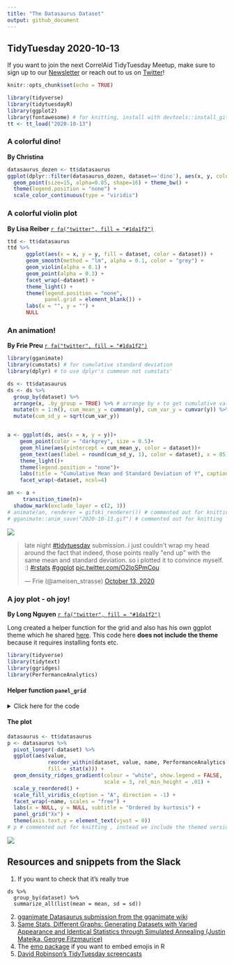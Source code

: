 ```yaml
---
title: "The Datasaurus Dataset"
output: github_document
---
```


## TidyTuesday 2020-10-13

If you want to join the next CorrelAid TidyTuesday Meetup, make sure to sign up to our [Newsletter](https://correlaid.us12.list-manage.com/subscribe?u=b294bf2834adf5d89bdd2dd5a&id=915f3f3eff) or reach out to us on [Twitter](https://twitter.com/CorrelAid)!
```r
knitr::opts_chunk$set(echo = TRUE)

```


```r
library(tidyverse)
library(tidytuesdayR)
library(ggplot2)
library(fontawesome) # for knitting, install with devtools::install_github("rstudio/fontawesome")
tt <- tt_load("2020-10-13")
```
### A colorful dino!
**By Christina**
```r
datasaurus_dozen <- tt$datasaurus
ggplot(dplyr::filter(datasaurus_dozen, dataset=='dino'), aes(x, y, colour=-x)) +
  geom_point(size=15, alpha=0.85, shape=16) + theme_bw() +
  theme(legend.position = "none") +
  scale_color_continuous(type = "viridis")
```

### A colorful violin plot 
**By Lisa Reiber** [`r fa("twitter", fill = "#1da1f2")`](https://twitter.com/lisa_reiber)


```r
ttd <- tt$datasaurus
ttd %>% 
      ggplot(aes(x = x, y = y, fill = dataset, color = dataset)) +
      geom_smooth(method = "lm", alpha = 0.1, color = "grey") +
      geom_violin(alpha = 0.1) +
      geom_point(alpha = 0.3) +
      facet_wrap(~dataset) +
      theme_light() +
      theme(legend.position = "none",
            panel.grid = element_blank()) +
      labs(x = "", y = "") +
      NULL
```

### An animation!
**By Frie Preu** [`r fa("twitter", fill = "#1da1f2")`](https://twitter.com/ameisen_strasse)

```r
library(gganimate)
library(cumstats) # for cumulative standard deviation
library(dplyr) # to use dplyr's cummean not cumstats'
```

```r
ds <- tt$datasaurus
ds <- ds %>% 
  group_by(dataset) %>% 
  arrange(x, .by_group = TRUE) %>% # arrange by x to get cumulative values that we use for the animation
  mutate(n = 1:n(), cum_mean_y = cummean(y), cum_var_y = cumvar(y)) %>% 
  mutate(cum_sd_y = sqrt(cum_var_y))


a <- ggplot(ds, aes(x = x, y = y))+
    geom_point(color = "darkgrey", size = 0.5)+
    geom_hline(aes(yintercept = cum_mean_y, color = dataset))+
    geom_text(aes(label = round(cum_sd_y, 1), color = dataset), x = 85, y = 10, size = 3)+
    theme_light()+
    theme(legend.position = "none")+
    labs(title = "Cumulative Mean and Standard Deviation of Y", caption = "Standard deviation in the bottom right corner of each plot.")+
    facet_wrap(~dataset, ncol=4)

an <- a +
     transition_time(n)+
  shadow_mark(exclude_layer = c(2, 3))
# animate(an, renderer = gifski_renderer()) # commented out for knitting
# gganimate::anim_save("2020-10-13.gif") # commented out for knitting 

```
![](2020-10-13.gif)
<blockquote class="twitter-tweet"><p lang="en" dir="ltr">late night <a href="https://twitter.com/hashtag/tidytuesday?src=hash&amp;ref_src=twsrc%5Etfw">#tidytuesday</a> submission..i just couldn&#39;t wrap my head around the fact that indeed, those points really &quot;end up&quot; with the same mean and standard deviation. so i plotted it to convince myself. :) <a href="https://twitter.com/hashtag/rstats?src=hash&amp;ref_src=twsrc%5Etfw">#rstats</a> <a href="https://twitter.com/hashtag/ggplot?src=hash&amp;ref_src=twsrc%5Etfw">#ggplot</a> <a href="https://t.co/O2IoSPmCou">pic.twitter.com/O2IoSPmCou</a></p>&mdash; Frie (@ameisen_strasse) <a href="https://twitter.com/ameisen_strasse/status/1316133566972125186?ref_src=twsrc%5Etfw">October 13, 2020</a></blockquote> <script async src="https://platform.twitter.com/widgets.js" charset="utf-8"></script> 


### A joy plot - oh joy!
**By Long Nguyen**  [`r fa("twitter", fill = "#1da1f2")`](https://twitter.com/long39ng)


Long created a helper function for the grid and also has his own ggplot theme which he shared [here](https://gist.github.com/long39ng/cb2a438940c5d2d732da3cbf308f7f9a). This code here **does not include the theme** because it requires installing fonts etc. 
```r
library(tidyverse)
library(tidytext)
library(ggridges)
library(PerformanceAnalytics)
```


#### Helper function `panel_grid`
<details><summary>Click here for the code</summary>
<p>


```r
panel_grid <- function(grid = "XY", on_top = FALSE) {
  ret <- theme(panel.ontop = on_top)
  if (grid == TRUE || is.character(grid)) {
    if (on_top == TRUE)
      grid_col <- "#ffffff"
    else
      grid_col <- "#cccccc"
    ret <- ret + theme(panel.grid = element_line(colour = grid_col,
                                                 size = .2))
    ret <- ret + theme(panel.grid.major = element_line(colour = grid_col,
                                                       size = .2))
    ret <- ret + theme(panel.grid.major.x = element_line(colour = grid_col,
                                                         size = .2))
    ret <- ret + theme(panel.grid.major.y = element_line(colour = grid_col,
                                                         size = .2))
    ret <- ret + theme(panel.grid.minor = element_line(colour = grid_col,
                                                       size = .2))
    ret <- ret + theme(panel.grid.minor.x = element_line(colour = grid_col,
                                                         size = .2))
    ret <- ret + theme(panel.grid.minor.y = element_line(colour = grid_col,
                                                         size = .2))
    if (is.character(grid)) {
      if (!grepl("X", grid))
        ret <- ret + theme(panel.grid.major.x = element_blank())
      if (!grepl("Y", grid))
        ret <- ret + theme(panel.grid.major.y = element_blank())
      if (!grepl("x", grid))
        ret <- ret + theme(panel.grid.minor.x = element_blank())
      if (!grepl("y", grid))
        ret <- ret + theme(panel.grid.minor.y = element_blank())
      if (grid != "ticks") {
        ret <- ret + theme(axis.ticks = element_blank())
        ret <- ret + theme(axis.ticks.x = element_blank())
        ret <- ret + theme(axis.ticks.y = element_blank())
      } else {
        ret <- ret + theme(axis.ticks = element_line(size = .2))
        ret <- ret + theme(axis.ticks.x = element_line(size = .2))
        ret <- ret + theme(axis.ticks.y = element_line(size = .2))
        ret <- ret + theme(axis.ticks.length = grid::unit(4, "pt"))
      }
    }
  } else {
    ret <- theme(panel.ontop = FALSE)
    ret <- ret + theme(panel.grid = element_blank())
    ret <- ret + theme(panel.grid.major = element_blank())
    ret <- ret + theme(panel.grid.major.x = element_blank())
    ret <- ret + theme(panel.grid.major.y = element_blank())
    ret <- ret + theme(panel.grid.minor = element_blank())
    ret <- ret + theme(panel.grid.minor.x = element_blank())
    ret <- ret + theme(panel.grid.minor.y = element_blank())
  }
  ret
}
```
</p>
</details>

#### The plot
```r
datasaurus <- tt$datasaurus
p <- datasaurus %>% 
  pivot_longer(-dataset) %>% 
  ggplot(aes(value,
             reorder_within(dataset, value, name, PerformanceAnalytics::kurtosis),
             fill = stat(x))) +
  geom_density_ridges_gradient(colour = "white", show.legend = FALSE,
                               scale = 3, rel_min_height = .01) +
  scale_y_reordered() +
  scale_fill_viridis_c(option = "A", direction = -1) +
  facet_wrap(~name, scales = "free") +
  labs(x = NULL, y = NULL, subtitle = "Ordered by kurtosis") +
  panel_grid("Xx") +
  theme(axis.text.y = element_text(vjust = 0))
# p # commented out for knitting , instead we include the themed version. see the gist for the theme
```

![](long.png)


## Resources and snippets from the Slack
1. If you want to check that it's really true
```
ds %>% 
  group_by(dataset) %>% 
  summarize_all(list(mean = mean, sd = sd)) 
```
2. [gganimate Datasaurus submission from the gganimate wiki](https://github.com/thomasp85/gganimate/wiki/The-Datasaurus-Dozen)
3. [Same Stats, Different Graphs: Generating Datasets with Varied Appearance and Identical Statistics through Simulated Annealing (Justin Matejka, George Fitzmaurice)](https://www.autodesk.com/research/publications/same-stats-different-graphs)
4. The [emo package](https://github.com/hadley/emo) if you want to embed emojis in R
5. [David Robinson's TidyTuesday screencasts](https://www.youtube.com/user/safe4democracy/featured)


